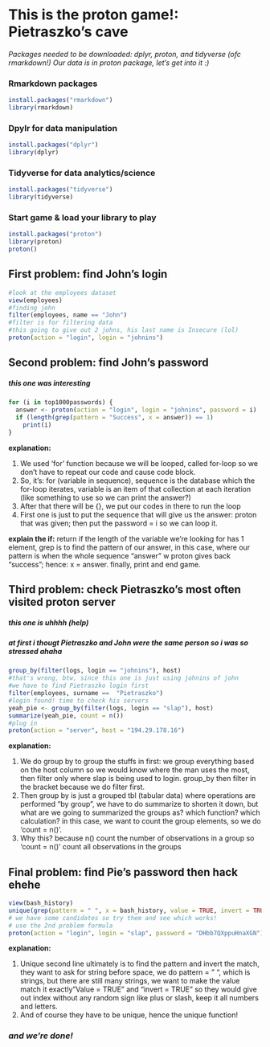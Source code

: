 # This is the proton game!: Pietraszko's cave

*Packages needed to be downloaded: dplyr, proton, and tidyverse (ofc rmarkdown!)* *Our data is in proton package, let's get into it :)*

### Rmarkdown packages 

```r
install.packages("rmarkdown")
library(rmarkdown)
```

### Dpylr for data manipulation

```r
install.packages("dplyr")
library(dplyr)
```

### Tidyverse for data analytics/science

```r
install.packages("tidyverse")
library(tidyverse)
```

### Start game & load your library to play

```r
install.packages("proton")
library(proton)
proton()
```

## First problem: find John's login

```r
#look at the employees dataset
view(employees)
#finding john
filter(employees, name == "John")
#filter is for filtering data
#this going to give out 2 johns, his last name is Insecure (lol)
proton(action = "login", login = "johnins")
```

## Second problem: find John's password

##### this one was interesting

```r
for (i in top1000passwords) {
  answer <- proton(action = "login", login = "johnins", password = i)
  if (length(grep(pattern = "Success", x = answer)) == 1)
    print(i)
}
```

**explanation:**

1.  We used 'for' function because we will be looped, called for-loop so we don't have to repeat our code and cause code block.
2.  So, it's: for (variable in sequence), sequence is the database which the for-loop iterates, variable is an item of that collection at each iteration (like something to use so we can print the answer?)
3.  After that there will be {}, we put our codes in there to run the loop
4.  First one is just to put the sequence that will give us the answer: proton that was given; then put the password = i so we can loop it.

**explain the if:** return if the length of the variable we're looking for has 1 element, grep is to find the pattern of our answer, in this case, where our pattern is when the whole sequence "answer" w proton gives back "success"; hence: x = answer. finally, print and end game.

## Third problem: check Pietraszko's most often visited proton server

##### this one is uhhhh (help)

##### at first i thougt Pietraszko and John were the same person so i was so stressed ahaha

```r
group_by(filter(logs, login == "johnins"), host)
#that's wrong, btw, since this one is just using johnins of john
#we have to find Pietraszko login first
filter(employees, surname ==  "Pietraszko")
#login found! time to check his servers
yeah_pie <- group_by(filter(logs, login == "slap"), host)
summarize(yeah_pie, count = n())
#plug in
proton(action = "server", host = "194.29.178.16")
```

**explanation:**

1.  We do group by to group the stuffs in first: we group everything based on the host column so we would know where the man uses the most, then filter only where slap is being used to login. group_by then filter in the bracket because we do filter first.
2.  Then group by is just a grouped tbl (tabular data) where operations are performed "by group", we have to do summarize to shorten it down, but what are we going to summarized the groups as? which function? which calculation? in this case, we want to count the group elements, so we do 'count = n()'.
3.  Why this? because n() count the number of observations in a group so 'count = n()' count all observations in the groups

## Final problem: find Pie's password then hack ehehe

```r
view(bash_history)
unique(grep(pattern = " ", x = bash_history, value = TRUE, invert = TRUE))
# we have some candidates so try them and see which works!
# use the 2nd problem formula
proton(action = "login", login = "slap", password = "DHbb7QXppuHnaXGN")
```

**explanation:**

1.  Unique second line ultimately is to find the pattern and invert the match, they want to ask for string before space, we do pattern = " ", which is strings, but there are still many strings, we want to make the value match it exactly"Value = TRUE" and "invert = TRUE" so they would give out index without any random sign like plus or slash, keep it all numbers and letters.
2.  And of course they have to be unique, hence the unique function!

### *and we're done!*
